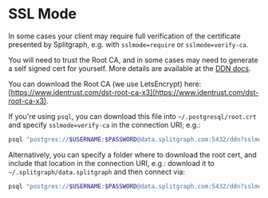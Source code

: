 # SSL Mode

In some cases your client may require full verification of the certificate
presented by Splitgraph, e.g. with `sslmode=require` or `sslmode=verify-ca`.

You will need to trust the Root CA, and in some cases may need to generate
a self signed cert for yourself. More details are available at the [DDN docs](https://www.splitgraph.com/docs/splitgraph-cloud/data-delivery-network#ssl-encryption-and-server-certificate).

You can download the Root CA (we use LetsEncrypt) here: [https://www.identrust.com/dst-root-ca-x3](https://www.identrust.com/dst-root-ca-x3).

If you're using `psql`, you can download this file into `~/.postgresql/root.crt` and specify `sslmode=verify-ca` in the connection URI, e.g.:

```bash
psql "postgres://$USERNAME:$PASSWORD@data.splitgraph.com:5432/ddn?sslmode=verify-ca"
```

Alternatively, you can specify a folder where to download the root cert, and
include that location in the connection URI, e.g.: download it to
`~/.splitgraph/data.splitgraph` and then connect via:

```bash
psql "postgres://$USERNAME:$PASSWORD@data.splitgraph.com:5432/ddn?sslmode=verify-ca&sslrootcert=$HOME/.splitgraph/data.splitgraph.com.crt"
```
